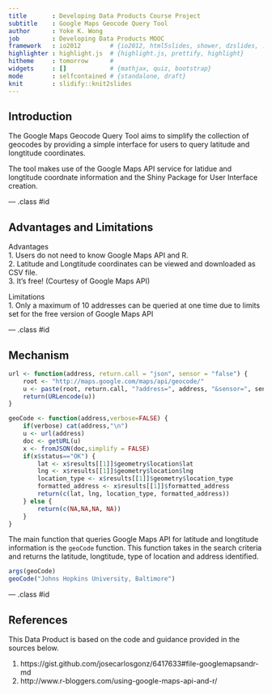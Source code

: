 ```yaml
---
title       : Developing Data Products Course Project
subtitle    : Google Maps Geocode Query Tool
author      : Yoke K. Wong
job         : Developing Data Products MOOC
framework   : io2012        # {io2012, html5slides, shower, dzslides, ...}
highlighter : highlight.js  # {highlight.js, prettify, highlight}
hitheme     : tomorrow      # 
widgets     : []            # {mathjax, quiz, bootstrap}
mode        : selfcontained # {standalone, draft}
knit        : slidify::knit2slides
---
```



## Introduction

The Google Maps Geocode Query Tool aims to simplify the collection of geocodes by providing a simple interface for users to query latitude and longtitude coordinates.

The tool makes use of the Google Maps API service for latidue and longtitude coordnate information and the Shiny Package for User Interface creation.

--- .class #id 

## Advantages and Limitations

Advantages  
1. Users do not need to know Google Maps API and R.  
2. Latitude and Longtitude coordinates can be viewed and downloaded as CSV file.  
3. It's free! (Courtesy of Google Maps API)  

Limitations  
1. Only a maximum of 10 addresses can be queried at one time due to limits set for the free version of Google Maps API  


--- .class #id 

## Mechanism
```r
url <- function(address, return.call = "json", sensor = "false") {
    root <- "http://maps.google.com/maps/api/geocode/"
    u <- paste(root, return.call, "?address=", address, "&sensor=", sensor, sep = "")
    return(URLencode(u))
}

geoCode <- function(address,verbose=FALSE) {
    if(verbose) cat(address,"\n")
    u <- url(address)
    doc <- getURL(u)
    x <- fromJSON(doc,simplify = FALSE)
    if(x$status=="OK") {
        lat <- x$results[[1]]$geometry$location$lat
        lng <- x$results[[1]]$geometry$location$lng
        location_type <- x$results[[1]]$geometry$location_type
        formatted_address <- x$results[[1]]$formatted_address
        return(c(lat, lng, location_type, formatted_address))
    } else {
        return(c(NA,NA,NA, NA))
    }
}

```
The main function that queries Google Maps API for latitude and longtitude information is the `geoCode` function. This function takes in the search criteria and returns the latitude, longtitude, type of location and address identified.

```r
args(geoCode)
geoCode("Johns Hopkins University, Baltimore")
```

--- .class #id 

## References

This Data Product is based on the code and guidance provided in the sources below.

1. https://gist.github.com/josecarlosgonz/6417633#file-googlemapsandr-md
2. http://www.r-bloggers.com/using-google-maps-api-and-r/



